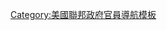 {{Sidebar person
 | template = 迈克·彭斯系列模板
 | person = 迈克·彭斯
 | portrait = Vice President Pence Official Portrait (cropped).jpg
 | signature = Mike Pence signature.svg
 | seal = Seal of the Vice President of the United States.svg
 | contents = {{bold div|[[美國副總統|{{color|#000|美國副總統}}]]}}<div style="color:#71531C;">{{bold div|第48任}}</div>
----
*{{link-en|政治倾向|Mike_Pence#Political_positions}}
*{{link-en|选举历史|Mike_Pence#Electoral_history}}
----
{{bold div|副总统任期}}
*{{le|唐納德·特朗普的總統過渡|Presidential transition of Donald Trump|過渡}}
*[[2017年美国总统就职典礼|就职]]
*[[迈克·彭斯#2016年至2021年：副总统|任期]]
*{{le|特朗普总统任期|Presidency of Donald Trump|特朗普政府}}
*[[2019冠状病毒病美国疫情|COVID-19美国疫情]]
**[[白宫冠状病毒工作组|工作组]]
**[[2019冠状病毒病白宫疫情|白宫疫情]]
*[[2020年美国总统选举|2020大选]]
**[[2021年美国国会大厦遭冲击事件|冲击国会]]
----
{{bold div|[[印第安纳州州长]]}}
*{{link-en|2012年印第安纳州长选举|2012 Indiana gubernatorial election|选举}}
*[[迈克·彭斯#2013年-2017年：印第安纳州州长|任期]]
----
{{bold div|[[美国众议院议员]]}}
*[[迈克·彭斯#2001年-2013年：众议員|任期]]
----
{{bold div|竞选副总统}}
*[[2016年唐纳德·特朗普竞选美国总统|2016]]
**[[2016年共和党全国代表大会|代表大会]]
**[[2016年美国总统选举|选举]]
*[[唐纳德·特朗普2020年美国总统竞选|2020]]
**[[2020年共和党全国代表大会|代表大会]]
**[[2020年美国总统选举|选举]]
}}<noinclude>
{{Documentation}}
[[Category:美國聯邦政府官員導航模板]]
</noinclude>